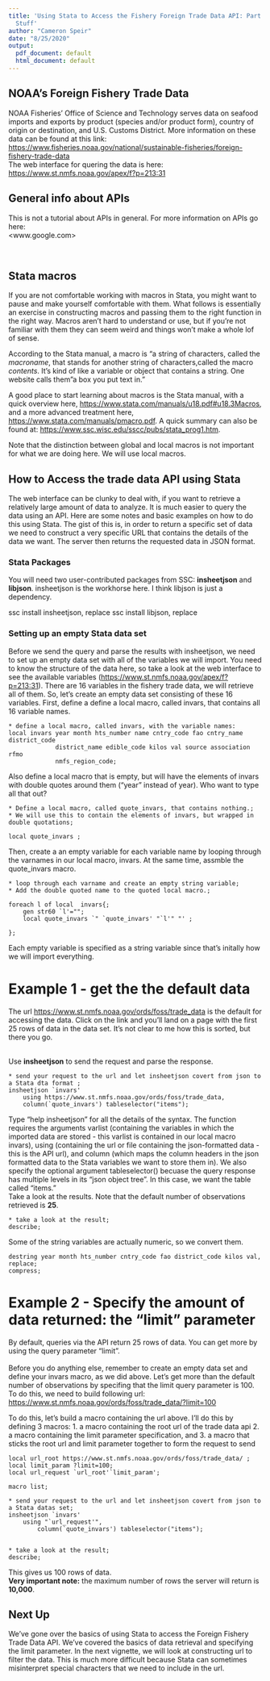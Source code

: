 ```yaml
---
title: 'Using Stata to Access the Fishery Foreign Trade Data API: Part 1, the Easy
  Stuff'
author: "Cameron Speir"
date: "8/25/2020"
output:
  pdf_document: default
  html_document: default
---
```


## NOAA's Foreign Fishery Trade Data
NOAA Fisheries' Office of Science and Technology serves data on seafood imports and exports by product (species and/or product form), country of origin or destination, and U.S. Customs District.  More information on these data can be found at this link:
<br>
<https://www.fisheries.noaa.gov/national/sustainable-fisheries/foreign-fishery-trade-data>
<br>
The web interface for quering the data is here:
<br>
<https://www.st.nmfs.noaa.gov/apex/f?p=213:31>
<br>

## General info about APIs
This is not a tutorial about APIs in general.  For more information on APIs go here:<br>
<www.google.com> 

<br>

## Stata macros
If you are not comfortable working with macros in Stata, you might want to pause and make yourself comfortable with them.  What follows is essentially an exercise in constructing macros and passing them to the right function in the right way.  Macros aren't hard to understand or use, but if you're not familiar with them they can seem weird and things won't make a whole lof of sense.
<br>

According to the Stata manual, a macro is "a string of characters, called the *macroname*, that stands for another string of characters,called the macro *contents*.  It's kind of like a variable or object that contains a string.  One website calls them "a box you put text in." 
<br>

A good place to start learning about macros is the Stata manual, with a quick overview here, <https://www.stata.com/manuals/u18.pdf#u18.3Macros>, and a more advanced treatment here, <https://www.stata.com/manuals/pmacro.pdf>.  A quick summary can also be found at: <https://www.ssc.wisc.edu/sscc/pubs/stata_prog1.htm>.
<br>

Note that the distinction between global and local macros is not important for what we are doing here.  We will use local macros.
<br>

## How to Access the trade data API using Stata
The web interface can be clunky to deal with, if you want to retrieve a relatively large amount of data to analyze.  It is much easier to query the data using an API.   Here are some notes and basic examples on how to do this using Stata.  The gist of this is, in order to return a specific set of data we need to construct a very specific URL that contains the details of the data we want.  The server then returns the requested data in JSON format.
<br>

### Stata Packages
You will need two user-contributed packages from SSC: **insheetjson** and **libjson**.  insheetjson is the workhorse here.  I think libjson is just a dependency.  

ssc install insheetjson, replace
ssc install libjson, replace


### Setting up an empty Stata data set
Before we send the query and parse the results with insheetjson, we need to set up an empty data set with all of the variables we will import.  You need to know the structure of the data here, so take a look at the web interface to see the available variables (<https://www.st.nmfs.noaa.gov/apex/f?p=213:31>).  There are 16 variables in the fishery trade data, we will retrieve all of them.  So, let's create an empty data set consisting of these 16 variables.  First, define a define a local macro, called invars, that contains all 16  variable names.

```
* define a local macro, called invars, with the variable names:
local invars year month hts_number name cntry_code fao cntry_name district_code 
			 district_name edible_code kilos val source association rfmo 
			 nmfs_region_code;
```

Also define a local macro that is empty, but will have the elements of invars with double quotes around them ("year" instead of year). Who want to type all that out?

```
* Define a local macro, called quote_invars, that contains nothing.;
* We will use this to contain the elements of invars, but wrapped in double quotations;

local quote_invars ;
```


Then, create a an empty variable for each variable name by looping  through the varnames in our local macro, invars.  At the same time, assmble the quote_invars macro.
```
* loop through each varname and create an empty string variable;
* Add the double quoted name to the quoted local macro.; 			 

foreach l of local  invars{;
	gen str60 `l'="";
	local quote_invars `" `quote_invars' "`l'" "' ;

};
```
Each empty variable is specified as a string variable since that's initally how we will import everything.


# Example 1 - get the the default data
The url <https://www.st.nmfs.noaa.gov/ords/foss/trade_data> is the default for accessing the data.  Click on the link and you'll land on a page with the first 25 rows of data in the data set.  It's not clear to me how this is sorted, but there you go.  
<br>

Use **insheetjson** to send the request and parse the response. 

```
* send your request to the url and let insheetjson covert from json to a Stata dta format ;
insheetjson `invars'
	using https://www.st.nmfs.noaa.gov/ords/foss/trade_data,
	column(`quote_invars') tableselector("items");
```

Type "help insheetjson" for all the details of the syntax.  The function requires the arguments varlist (containing the variables in which the imported data are stored - this varlist is contained in our local macro invars), using (containing the url or file containing the json-formatted data - this is the API url), and column (which maps the column headers in the json formatted data to the Stata variables we want to store them in).  We also specify the optional argument tableselector() becuase the query response has multiple levels in its "json object tree".  In this case, we want the table called "items."
<br>
Take a look at the results.  Note that the default number of observations retrieved is **25**.
```
* take a look at the result;
describe;
```
Some of the string variables are actually numeric, so we convert them.

```
destring year month hts_number cntry_code fao district_code kilos val, replace;
compress;
```
# Example 2 - Specify the amount of data returned: the "limit" parameter
By default, queries via the API return 25 rows of data.  You can get more by using the query parameter "limit".  
<br>
Before you do anything else, remember to create an empty data set and define your invars macro, as we did above.
Let's get more than the default number of observations by specifing that the limit query parameter is 100. To do this, we need to build following url: <br>
<https://www.st.nmfs.noaa.gov/ords/foss/trade_data/?limit=100>

To do this, let's build a macro containing the url above.  I'll do this by defining 3 macros:
1. a macro containing the root url of the trade data api
2. a macro containing the limit parameter specification, and 
3. a macro that sticks the root url and limit parameter together to form the request to send


```
local url_root https://www.st.nmfs.noaa.gov/ords/foss/trade_data/ ;
local limit_param ?limit=100;
local url_request `url_root'`limit_param';

macro list;
```

```
* send your request to the url and let insheetjson covert from json to a Stata datas set;
insheetjson `invars'
	using "`url_request'",
		column(`quote_invars') tableselector("items");


* take a look at the result;
describe;
```

This gives us 100 rows of data.
<br>
**Very important note:** the maximum number of rows the server will return is **10,000**.
<br>

## Next Up
We've gone over the basics of using Stata to access the Foreign Fishery Trade Data API. We've covered the basics of data retrieval and specifying the limit parameter.  In the next vignette, we will look at constructing url to filter the data.  This is much more difficult because Stata can sometimes misinterpret special characters that we need to include in the url.  
